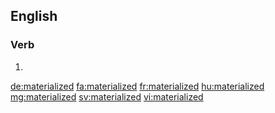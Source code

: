==English==

===Verb===
{{head|en|verb form}}

# {{en-past of|materialize}}

[[de:materialized]]
[[fa:materialized]]
[[fr:materialized]]
[[hu:materialized]]
[[mg:materialized]]
[[sv:materialized]]
[[vi:materialized]]